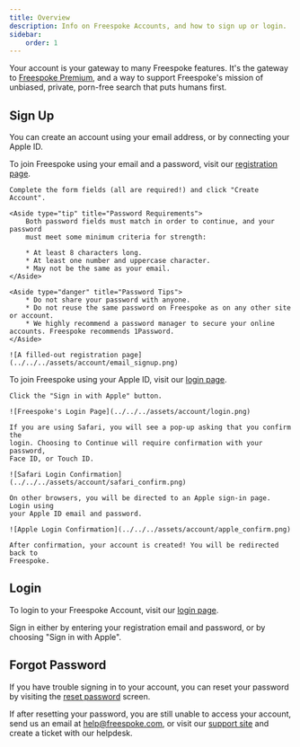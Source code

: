 ```yaml
---
title: Overview
description: Info on Freespoke Accounts, and how to sign up or login.
sidebar:
    order: 1
---
```



Your account is your gateway to many Freespoke features. It's the gateway to
[Freespoke Premium](/premium/overview), and a way to support Freespoke's mission
of unbiased, private, porn-free search that puts humans first.

## Sign Up

You can create an account using your email address, or by connecting your Apple ID.

<Tabs>
  <TabItem label="Email Sign Up" icon="email">
    To join Freespoke using your email and a password, visit our <a href="https://freespoke.com/signup" target="_blank">registration page</a>.

    Complete the form fields (all are required!) and click "Create Account".

    <Aside type="tip" title="Password Requirements">
        Both password fields must match in order to continue, and your password
        must meet some minimum criteria for strength:

        * At least 8 characters long.
        * At least one number and uppercase character.
        * May not be the same as your email.
    </Aside>

    <Aside type="danger" title="Password Tips">
        * Do not share your password with anyone.
        * Do not reuse the same password on Freespoke as on any other site or account.
        * We highly recommend a password manager to secure your online accounts. Freespoke recommends 1Password.
    </Aside>

    ![A filled-out registration page](../../../assets/account/email_signup.png)
  </TabItem>
  <TabItem label="Apple ID Sign Up" icon="apple">
    To join Freespoke using your Apple ID, visit our <a href="https://freespoke.com/login" target="_blank">login page</a>.

    Click the "Sign in with Apple" button.

    ![Freespoke's Login Page](../../../assets/account/login.png)

    If you are using Safari, you will see a pop-up asking that you confirm the
    login. Choosing to Continue will require confirmation with your password,
    Face ID, or Touch ID.

    ![Safari Login Confirmation](../../../assets/account/safari_confirm.png)

    On other browsers, you will be directed to an Apple sign-in page. Login using
    your Apple ID email and password.

    ![Apple Login Confirmation](../../../assets/account/apple_confirm.png)

    After confirmation, your account is created! You will be redirected back to
    Freespoke.
  </TabItem>
</Tabs>

## Login

To login to your Freespoke Account, visit our <a href="https://freespoke.com/login" target="_blank">login page</a>.

Sign in either by entering your registration email and password, or by choosing "Sign in with Apple".

## Forgot Password

If you have trouble signing in to your account, you can reset your password by visiting the
<a href="https://accounts.freespoke.com/realms/freespoke/login-actions/reset-credentials?client_id=public" target="_blank">reset password</a>
screen.

If after resetting your password, you are still unable to access your account,
send us an email at help@freespoke.com, or visit our <a href="https://freespoke.com/help" target="_blank">support site</a>
and create a ticket with our helpdesk.